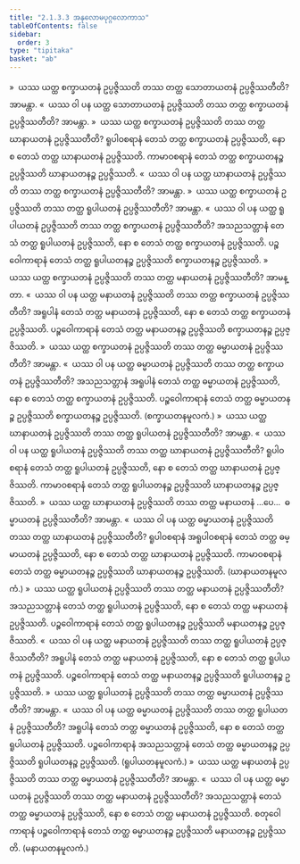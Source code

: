 ```yaml
---
title: "2.1.3.3 အနုလောမပုဂ္ဂလောကာသ"
tableOfContents: false
sidebar:
  order: 3
type: "tipitaka"
basket: "ab"
---
```



<DynamicBreadcrumb />

<Division number="57">

<Paragraph number="581">
»  ယဿ ယတ္ထ စက္ခာယတနံ ဥပ္ပဇ္ဇိဿတိ တဿ တတ္ထ သောတာယတနံ ဥပ္ပဇ္ဇိဿတီတိ? အာမန္တာ.
</Paragraph>

<Paragraph number="582">
«  ယဿ ဝါ ပန ယတ္ထ သောတာယတနံ ဥပ္ပဇ္ဇိဿတိ တဿ တတ္ထ စက္ခာယတနံ ဥပ္ပဇ္ဇိဿတီတိ? အာမန္တာ.
</Paragraph>

<Paragraph number="583">
»  ယဿ ယတ္ထ စက္ခာယတနံ ဥပ္ပဇ္ဇိဿတိ တဿ တတ္ထ ဃာနာယတနံ ဥပ္ပဇ္ဇိဿတီတိ?
</Paragraph>

<Paragraph number="584">
ရူပါဝစရာနံ တေသံ တတ္ထ စက္ခာယတနံ ဥပ္ပဇ္ဇိဿတိ, နော စ တေသံ တတ္ထ ဃာနာယတနံ ဥပ္ပဇ္ဇိဿတိ. ကာမာဝစရာနံ တေသံ တတ္ထ စက္ခာယတနဉ္စ ဥပ္ပဇ္ဇိဿတိ ဃာနာယတနဉ္စ ဥပ္ပဇ္ဇိဿတိ.
</Paragraph>

<Paragraph number="585">
«  ယဿ ဝါ ပန ယတ္ထ ဃာနာယတနံ ဥပ္ပဇ္ဇိဿတိ တဿ တတ္ထ စက္ခာယတနံ ဥပ္ပဇ္ဇိဿတီတိ? အာမန္တာ.
</Paragraph>

<Paragraph number="586">
»  ယဿ ယတ္ထ စက္ခာယတနံ ဥပ္ပဇ္ဇိဿတိ တဿ တတ္ထ ရူပါယတနံ ဥပ္ပဇ္ဇိဿတီတိ? အာမန္တာ.
</Paragraph>

<Paragraph number="587">
«  ယဿ ဝါ ပန ယတ္ထ ရူပါယတနံ ဥပ္ပဇ္ဇိဿတိ တဿ တတ္ထ စက္ခာယတနံ ဥပ္ပဇ္ဇိဿတီတိ?
</Paragraph>

<Paragraph number="588">
အသညသတ္တာနံ တေသံ တတ္ထ ရူပါယတနံ ဥပ္ပဇ္ဇိဿတိ, နော စ တေသံ တတ္ထ စက္ခာယတနံ ဥပ္ပဇ္ဇိဿတိ. ပဉ္စဝေါကာရာနံ တေသံ တတ္ထ ရူပါယတနဉ္စ ဥပ္ပဇ္ဇိဿတိ စက္ခာယတနဉ္စ ဥပ္ပဇ္ဇိဿတိ.
</Paragraph>

<Paragraph number="589">
»  ယဿ ယတ္ထ စက္ခာယတနံ ဥပ္ပဇ္ဇိဿတိ တဿ တတ္ထ မနာယတနံ ဥပ္ပဇ္ဇိဿတီတိ? အာမန္တာ.
</Paragraph>

<Paragraph number="590">
«  ယဿ ဝါ ပန ယတ္ထ မနာယတနံ ဥပ္ပဇ္ဇိဿတိ တဿ တတ္ထ စက္ခာယတနံ ဥပ္ပဇ္ဇိဿတီတိ?
</Paragraph>

<Paragraph number="591">
အရူပါနံ တေသံ တတ္ထ မနာယတနံ ဥပ္ပဇ္ဇိဿတိ, နော စ တေသံ တတ္ထ စက္ခာယတနံ ဥပ္ပဇ္ဇိဿတိ. ပဉ္စဝေါကာရာနံ တေသံ တတ္ထ မနာယတနဉ္စ ဥပ္ပဇ္ဇိဿတိ စက္ခာယတနဉ္စ ဥပ္ပဇ္ဇိဿတိ.
</Paragraph>

<Paragraph number="592">
»  ယဿ ယတ္ထ စက္ခာယတနံ ဥပ္ပဇ္ဇိဿတိ တဿ တတ္ထ ဓမ္မာယတနံ ဥပ္ပဇ္ဇိဿတီတိ? အာမန္တာ.
</Paragraph>

<Paragraph number="593">
«  ယဿ ဝါ ပန ယတ္ထ ဓမ္မာယတနံ ဥပ္ပဇ္ဇိဿတိ တဿ တတ္ထ စက္ခာယတနံ ဥပ္ပဇ္ဇိဿတီတိ?
</Paragraph>

<Paragraph number="594">
အသညသတ္တာနံ အရူပါနံ တေသံ တတ္ထ ဓမ္မာယတနံ ဥပ္ပဇ္ဇိဿတိ, နော စ တေသံ တတ္ထ စက္ခာယတနံ ဥပ္ပဇ္ဇိဿတိ. ပဉ္စဝေါကာရာနံ တေသံ တတ္ထ ဓမ္မာယတနဉ္စ ဥပ္ပဇ္ဇိဿတိ စက္ခာယတနဉ္စ ဥပ္ပဇ္ဇိဿတိ. (စက္ခာယတနမူလကံ.)
</Paragraph>

</Division>
<Division number="58">

<Paragraph number="595">
»  ယဿ ယတ္ထ ဃာနာယတနံ ဥပ္ပဇ္ဇိဿတိ တဿ တတ္ထ ရူပါယတနံ ဥပ္ပဇ္ဇိဿတီတိ? အာမန္တာ.
</Paragraph>

<Paragraph number="596">
«  ယဿ ဝါ ပန ယတ္ထ ရူပါယတနံ ဥပ္ပဇ္ဇိဿတိ တဿ တတ္ထ ဃာနာယတနံ ဥပ္ပဇ္ဇိဿတီတိ?
</Paragraph>

<Paragraph number="597">
ရူပါဝစရာနံ တေသံ တတ္ထ ရူပါယတနံ ဥပ္ပဇ္ဇိဿတိ, နော စ တေသံ တတ္ထ ဃာနာယတနံ ဥပ္ပဇ္ဇိဿတိ. ကာမာဝစရာနံ တေသံ တတ္ထ ရူပါယတနဉ္စ ဥပ္ပဇ္ဇိဿတိ ဃာနာယတနဉ္စ ဥပ္ပဇ္ဇိဿတိ.
</Paragraph>

<Paragraph number="598">
»  ယဿ ယတ္ထ ဃာနာယတနံ ဥပ္ပဇ္ဇိဿတိ တဿ တတ္ထ မနာယတနံ …ပေ…  ဓမ္မာယတနံ ဥပ္ပဇ္ဇိဿတီတိ? အာမန္တာ.
</Paragraph>

<Paragraph number="599">
«  ယဿ ဝါ ပန ယတ္ထ ဓမ္မာယတနံ ဥပ္ပဇ္ဇိဿတိ တဿ တတ္ထ ဃာနာယတနံ ဥပ္ပဇ္ဇိဿတီတိ?
</Paragraph>

<Paragraph number="600">
ရူပါဝစရာနံ အရူပါဝစရာနံ တေသံ တတ္ထ ဓမ္မာယတနံ ဥပ္ပဇ္ဇိဿတိ, နော စ တေသံ တတ္ထ ဃာနာယတနံ ဥပ္ပဇ္ဇိဿတိ. ကာမာဝစရာနံ တေသံ တတ္ထ ဓမ္မာယတနဉ္စ ဥပ္ပဇ္ဇိဿတိ ဃာနာယတနဉ္စ ဥပ္ပဇ္ဇိဿတိ. (ဃာနာယတနမူလကံ.)
</Paragraph>

</Division>
<Division number="59">

<Paragraph number="601">
»  ယဿ ယတ္ထ ရူပါယတနံ ဥပ္ပဇ္ဇိဿတိ တဿ တတ္ထ မနာယတနံ ဥပ္ပဇ္ဇိဿတီတိ?
</Paragraph>

<Paragraph number="602">
အသညသတ္တာနံ တေသံ တတ္ထ ရူပါယတနံ ဥပ္ပဇ္ဇိဿတိ, နော စ တေသံ တတ္ထ မနာယတနံ ဥပ္ပဇ္ဇိဿတိ. ပဉ္စဝေါကာရာနံ တေသံ တတ္ထ ရူပါယတနဉ္စ ဥပ္ပဇ္ဇိဿတိ မနာယတနဉ္စ ဥပ္ပဇ္ဇိဿတိ.
</Paragraph>

<Paragraph number="603">
«  ယဿ ဝါ ပန ယတ္ထ မနာယတနံ ဥပ္ပဇ္ဇိဿတိ တဿ တတ္ထ ရူပါယတနံ ဥပ္ပဇ္ဇိဿတီတိ?
</Paragraph>

<Paragraph number="604">
အရူပါနံ တေသံ တတ္ထ မနာယတနံ ဥပ္ပဇ္ဇိဿတိ, နော စ တေသံ တတ္ထ ရူပါယတနံ ဥပ္ပဇ္ဇိဿတိ. ပဉ္စဝေါကာရာနံ တေသံ တတ္ထ မနာယတနဉ္စ ဥပ္ပဇ္ဇိဿတိ ရူပါယတနဉ္စ ဥပ္ပဇ္ဇိဿတိ.
</Paragraph>

<Paragraph number="605">
»  ယဿ ယတ္ထ ရူပါယတနံ ဥပ္ပဇ္ဇိဿတိ တဿ တတ္ထ ဓမ္မာယတနံ ဥပ္ပဇ္ဇိဿတီတိ? အာမန္တာ.
</Paragraph>

<Paragraph number="606">
«  ယဿ ဝါ ပန ယတ္ထ ဓမ္မာယတနံ ဥပ္ပဇ္ဇိဿတိ တဿ တတ္ထ ရူပါယတနံ ဥပ္ပဇ္ဇိဿတီတိ?
</Paragraph>

<Paragraph number="607">
အရူပါနံ တေသံ တတ္ထ ဓမ္မာယတနံ ဥပ္ပဇ္ဇိဿတိ, နော စ တေသံ တတ္ထ ရူပါယတနံ ဥပ္ပဇ္ဇိဿတိ. ပဉ္စဝေါကာရာနံ အသညသတ္တာနံ တေသံ တတ္ထ ဓမ္မာယတနဉ္စ ဥပ္ပဇ္ဇိဿတိ ရူပါယတနဉ္စ ဥပ္ပဇ္ဇိဿတိ. (ရူပါယတနမူလကံ.)
</Paragraph>

</Division>
<Division number="60">

<Paragraph number="608">
»  ယဿ ယတ္ထ မနာယတနံ ဥပ္ပဇ္ဇိဿတိ တဿ တတ္ထ ဓမ္မာယတနံ ဥပ္ပဇ္ဇိဿတီတိ? အာမန္တာ.
</Paragraph>

<Paragraph number="609">
«  ယဿ ဝါ ပန ယတ္ထ ဓမ္မာယတနံ ဥပ္ပဇ္ဇိဿတိ တဿ တတ္ထ မနာယတနံ ဥပ္ပဇ္ဇိဿတီတိ?
</Paragraph>

<Paragraph number="610">
အသညသတ္တာနံ တေသံ တတ္ထ ဓမ္မာယတနံ ဥပ္ပဇ္ဇိဿတိ, နော စ တေသံ တတ္ထ မနာယတနံ ဥပ္ပဇ္ဇိဿတိ. စတုဝေါကာရာနံ ပဉ္စဝေါကာရာနံ တေသံ တတ္ထ ဓမ္မာယတနဉ္စ ဥပ္ပဇ္ဇိဿတိ မနာယတနဉ္စ ဥပ္ပဇ္ဇိဿတိ. (မနာယတနမူလကံ.)
</Paragraph>
</Division>